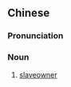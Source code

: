 {{also|奴隶主}}
==Chinese==
{{zh-forms|s=奴隶主|type=21}}

===Pronunciation===
{{zh-pron
|m=núlìzhǔ
|cat=n
}}

===Noun===
{{zh-noun}}

# [[slaveowner]]